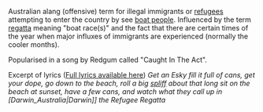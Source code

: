 Australian alang (offensive) term for illegal immigrants or [[refugees]] attempting to enter the country by see [[boat people]].
Influenced by the term [[regatta]] meaning "boat race(s)" and the fact that there are certain times of the year when major influxes of immigrants are experienced (normally the cooler months).

Popularised in a song by Redgum called "Caught In The Act".

Excerpt of lyrics ([http://www.cs.mu.oz.au/~lpcam/caughtact.html#caughtact Full lyrics available here])
''Get an Esky fill it full of cans, get your dope, go down to
the beach, roll a big [[spliff]] about that long sit on the beach
at sunset, have a few cans, and watch what they call up in
[Darwin_Australia|Darwin]] the Refugee Regatta''